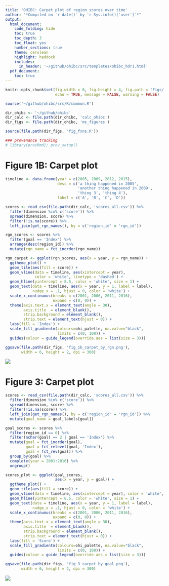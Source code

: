 ```yaml
---
title: 'OHIBC: Carpet plot of region scores over time'
author: "*Compiled on `r date()` by `r Sys.info()['user']`*"
output:
  html_document:
    code_folding: hide
    toc: true
    toc_depth: 3
    toc_float: yes
    number_sections: true
    theme: cerulean
    highlight: haddock
    includes:
      in_header: '~/github/ohibc/src/templates/ohibc_hdr1.html'
  pdf_document:
    toc: true
---
```


``` r

knitr::opts_chunk$set(fig.width = 6, fig.height = 4, fig.path = 'Figs/',
                      echo = TRUE, message = FALSE, warning = FALSE)

source('~/github/ohibc/src/R/common.R')

dir_ohibc <- '~/github/ohibc'
dir_calc <- file.path(dir_ohibc, 'calc_ohibc')
dir_figs <- file.path(dir_ohibc, 'ms_figures')

source(file.path(dir_figs, 'fig_fxns.R'))

### provenance tracking
# library(provRmd); prov_setup()

```


# Figure 1B: Carpet plot

``` r

timeline <- data.frame(year = c(2005, 2009, 2012, 2015),
                       desc = c('a thing happened in 2005',
                                'another thing happened in 2009',
                                'thing 3', 'thing 4'),
                       label = c('A', 'B', 'C', 'D'))

scores <- read_csv(file.path(dir_calc, 'scores_all.csv')) %>%
  filter(dimension %in% c('score')) %>%
  spread(dimension, score) %>%
  filter(!is.na(score)) %>%
  left_join(get_rgn_names(), by = c('region_id' = 'rgn_id'))

rgn_scores <- scores %>%
  filter(goal == 'Index') %>%
  arrange(desc(region_id)) %>%
  mutate(rgn_name = fct_inorder(rgn_name))

rgn_carpet <- ggplot(rgn_scores, aes(x = year, y = rgn_name)) +
  ggtheme_plot() +
  geom_tile(aes(fill = score)) +
  geom_vline(data = timeline, aes(xintercept = year), 
             color = 'white', linetype = 'dashed') +
  geom_hline(yintercept = 8.5, color = 'white', size = 1) +
  geom_text(data = timeline, aes(x = year, y = 1, label = label), 
            nudge_x = .1, hjust = 0, color = 'white') +
  scale_x_continuous(breaks = c(2001, 2006, 2011, 2016),
                     expand = c(0, 0)) +
  theme(axis.text.x = element_text(angle = 30),
        axis.title  = element_blank(),
        strip.background = element_blank(),
        strip.text = element_text(hjust = 0)) +
  labs(fill = 'Index') +
  scale_fill_gradientn(colours=ohi_palette, na.value="black",
                       limits = c(0, 100)) +
  guides(colour = guide_legend(override.aes = list(size = 3)))

ggsave(file.path(dir_figs, 'fig_1b_carpet_by_rgn.png'),
       width = 6, height = 2, dpi = 300)

```

![](fig_1b_carpet_by_rgn.png)

# Figure 3: Carpet plot

``` r

scores <- read_csv(file.path(dir_calc, 'scores_all.csv')) %>%
  filter(dimension %in% c('score')) %>%
  spread(dimension, score) %>%
  filter(!is.na(score)) %>%
  left_join(get_rgn_names(), by = c('region_id' = 'rgn_id')) %>%
  mutate(goal_name = goal_labels[goal])

goal_scores <- scores %>%
  filter(region_id == 0) %>%
  filter(nchar(goal) == 2 | goal == 'Index') %>%
  mutate(goal = fct_inorder(goal),
         goal = fct_relevel(goal, 'Index'),
         goal = fct_rev(goal)) %>%
  group_by(goal) %>%
  complete(year = 2001:2016) %>%
  ungroup()

scores_plot <- ggplot(goal_scores, 
                      aes(x = year, y = goal)) +
  ggtheme_plot() +
  geom_tile(aes(fill = score)) +
  geom_vline(data = timeline, aes(xintercept = year), color = 'white', linetype = 'dashed') +
  geom_hline(yintercept = 8.5, color = 'white', size = 1) +
  geom_text(data = timeline, aes(x = year, y = 1, label = label), 
            nudge_x = .1, hjust = 0, color = 'white') +
  scale_x_continuous(breaks = c(2001, 2006, 2011, 2016),
                     expand = c(0, 0)) +
  theme(axis.text.x = element_text(angle = 30),
        axis.title  = element_blank(),
        strip.background = element_blank(),
        strip.text = element_text(hjust = 0)) +
  labs(fill = 'Score') +
  scale_fill_gradientn(colours=ohi_palette, na.value="black",
                       limits = c(0, 100)) +
  guides(colour = guide_legend(override.aes = list(size = 3)))

ggsave(file.path(dir_figs, 'fig_3_carpet_by_goal.png'),
       width = 6, height = 2, dpi = 300)

```

![](fig_3_carpet_by_goal.png)
